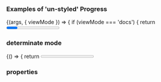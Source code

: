 
<Meta title="DCXLibrary/Progress" component={ProgressLive} />

### Examples of 'un-styled' Progress

<Canvas>
  <Story name="indeterminate">
    {(args, { viewMode }) => {
      if (viewMode === 'docs') {
        return <Progress label="Progress" max={100} />;
      } else {
        return <ProgressLive />;
      }
    }}
  </Story>
</Canvas>

### determinate mode

<Canvas>
  <Story name="determinate">
    {() => {
      return <Progress label="Progress" max={100} value={80} />;
    }}
  </Story>
</Canvas>

### properties

<Props of={Progress} />
